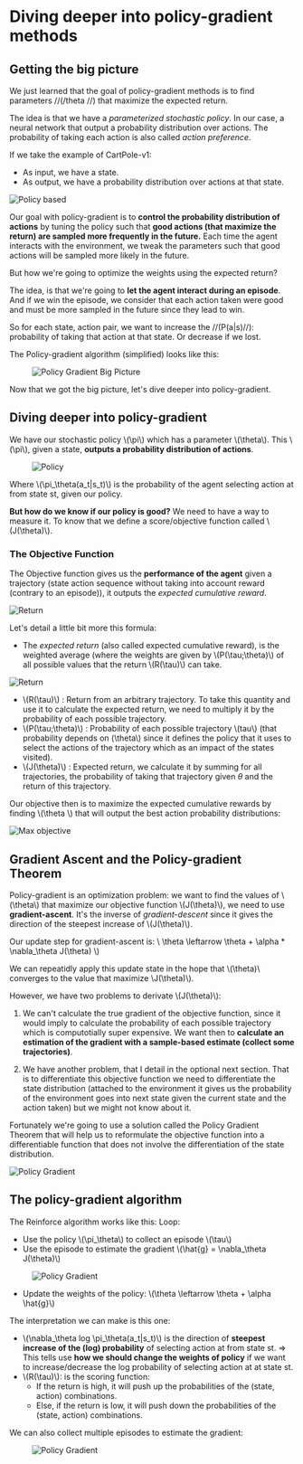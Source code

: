 # Diving deeper into policy-gradient methods

## Getting the big picture

We just learned that the goal of policy-gradient methods is to find parameters //(/theta //) that maximize the expected return.

The idea is that we have a *parameterized stochastic policy*. In our case, a neural network that output a probability distribution over actions. The probability of taking each action is also called *action preference*.

If we take the example of CartPole-v1:
- As input, we have a state.
- As output, we have a probability distribution over actions at that state.

<img src="https://huggingface.co/datasets/huggingface-deep-rl-course/course-images/resolve/main/en/unit6/policy-based.png" alt="Policy based" />

Our goal with policy-gradient is to **control the probability distribution of actions** by tuning the policy such that **good actions (that maximize the return) are sampled more frequently in the future.**
Each time the agent interacts with the environment, we tweak the parameters such that good actions will be sampled more likely in the future.

But how we're going to optimize the weights using the expected return?

The idea, is that we're going to **let the agent interact during an episode**. And if we win the episode, we consider that each action taken were good and must be more sampled in the future
since they lead to win.

So for each state, action pair, we want to increase the //(P(a|s)//): probability of taking that action at that state. Or decrease if we lost.

The Policy-gradient algorithm (simplified) looks like this:
<figure class="image table text-center m-0 w-full">
  <img src="https://huggingface.co/datasets/huggingface-deep-rl-course/course-images/resolve/main/en/unit6/pg_bigpicture.jpg" alt="Policy Gradient Big Picture"/>
</figure>

Now that we got the big picture, let's dive deeper into policy-gradient.

## Diving deeper into policy-gradient

We have our stochastic policy \\(\pi\\) which has a parameter \\(\theta\\). This \\(\pi\\), given a state, **outputs a probability distribution of actions**.

<figure class="image table text-center m-0 w-full">
  <img src="https://huggingface.co/datasets/huggingface-deep-rl-course/course-images/resolve/main/en/unit6/stochastic_policy.png" alt="Policy"/>
</figure>

Where \\(\pi_\theta(a_t|s_t)\\) is the probability of the agent selecting action at from state st, given our policy.

**But how do we know if our policy is good?** We need to have a way to measure it. To know that we define a score/objective function called \\(J(\theta)\\).

### The Objective Function

The Objective function gives us the **performance of the agent** given a trajectory (state action sequence without taking into account reward (contrary to an episode)), it outputs the *expected cumulative reward*.

<img src="https://huggingface.co/datasets/huggingface-deep-rl-course/course-images/resolve/main/en/unit6/objective.jpg" alt="Return"/>

Let's detail a little bit more this formula:
- The *expected return* (also called expected cumulative reward), is the weighted average (where the weights are given by \\(P(\tau;\theta)\\) of all possible values that the return \\(R(\tau)\\) can take.


<img src="https://huggingface.co/datasets/huggingface-deep-rl-course/course-images/resolve/main/en/unit6/expected_reward.png" alt="Return"/>


- \\(R(\tau)\\) :  Return from an arbitrary trajectory. To take this quantity and use it to calculate the expected return, we need to multiply it by the probability of each possible trajectory.
- \\(P(\tau;\theta)\\) : Probability of each possible trajectory \\(tau\\) (that probability depends on (\\theta\\) since it defines the policy that it uses to select the actions of the trajectory which as an impact of the states visited).
- \\(J(\theta)\\) : Expected return, we calculate it by summing for all trajectories, the probability of taking that trajectory given $\theta$ and the return of this trajectory.

Our objective then is to maximize the expected cumulative rewards by finding \\(\theta \\) that will output the best action probability distributions:


<img src="https://huggingface.co/datasets/huggingface-deep-rl-course/course-images/resolve/main/en/unit6/max_objective.png" alt="Max objective"/>


## Gradient Ascent and the Policy-gradient Theorem
Policy-gradient is an optimization problem: we want to find the values of \\(\theta\\) that maximize our objective function \\(J(\theta)\\), we need to use **gradient-ascent**. It's the inverse of *gradient-descent* since it gives the direction of the steepest increase of \\(J(\theta)\\).

Our update step for gradient-ascent is:
\\ \theta \leftarrow \theta + \alpha *  \nabla_\theta J(\theta) \\)

We can repeatidly apply this update state in the hope that \\(\theta)\\ converges to the value that maximize \\J(\theta)\\).

However, we have two problems to derivate \\(J(\theta)\\):
1. We can't calculate the true gradient of the objective function, since it would imply to calculate the probability of each possible trajectory which is computotially super expensive.
We want then to **calculate an estimation of the gradient with a sample-based estimate (collect some trajectories)**.

2. We have another problem, that I detail in the optional next section. That is to differentiate this objective function we need to differentiate the state distribution (attached to the environment it gives us the probability of the environment goes into next state given the current state and the action taken) but we might not know about it.

Fortunately we're going to use a solution called the Policy Gradient Theorem that will help us to reformulate the objective function into a differentiable function that does not involve the differentiation of the state distribution.


<img src="https://huggingface.co/datasets/huggingface-deep-rl-course/course-images/resolve/main/en/unit6/policy_gradient_theorem.png" alt="Policy Gradient"/>

## The policy-gradient algorithm

The Reinforce algorithm works like this:
Loop:
- Use the policy \\(\pi_\theta\\)  to collect an episode \\(\tau\\)
- Use the episode to estimate the gradient \\(\hat{g} = \nabla_\theta J(\theta)\\)

 <figure class="image table text-center m-0 w-full">
  <img src="https://huggingface.co/datasets/huggingface-deep-rl-course/course-images/resolve/main/en/unit6/policy_gradient_one.png" alt="Policy Gradient"/>
</figure>

- Update the weights of the policy: \\(\theta \leftarrow \theta + \alpha \hat{g}\\)

The interpretation we can make is this one:
- \\(\nabla_\theta log \pi_\theta(a_t|s_t)\\) is the direction of **steepest increase of the (log) probability** of selecting action at from state st.
=> This tells use **how we should change the weights of policy** if we want to increase/decrease the log probability of selecting action at at state st.
- \\(R(\tau)\\): is the scoring function:
  - If the return is high, it will push up the probabilities of the (state, action) combinations.
  - Else, if the return is low, it will push down the probabilities of the (state, action) combinations.


We can also collect multiple episodes to estimate the gradient:
<figure class="image table text-center m-0 w-full">
 <img src="https://huggingface.co/datasets/huggingface-deep-rl-course/course-images/resolve/main/en/unit6/policy_gradient_multiple.png" alt="Policy Gradient"/>
</figure>

